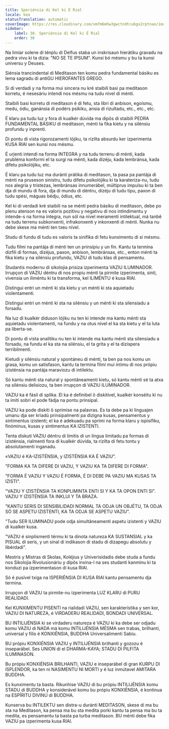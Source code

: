 ```yaml
---
title: Speriénsia di Kel ki É Rial
locale: kea
statusTranslation: automatic
coverImage: https://res.cloudinary.com/xmfm6mhw3gwctndtcubgx2rptnae/image/upload/v1740337243/small_cover_educacion_fundamental_a051170f1c.webp
sidebar:
    label: 30. Speriénsia di Kel ki É Rial
    order: 30
---
```

Na limiar solene di ténplu di Delfus staba un inskrisaun hierátiku gravadu na pedra vivu ki ta dizia: "NO SE TE IPSUM". Kunsi bó mésmu y bu ta kunsi universu y Deuses.

Siénsia trancindental di Meditason ten komu pedra fundamental básiku es lema sagradu di antiGU HIEROFANTES GREGO.

Si di verdadi y na forma mui sincera nu kré staibili basi pa meditason korretu, é nesesáriu intendi nos mésmu na tudu nível di ménti.

Staibili basi korretu di meditason é di fetu, sta libri di anbison, egoísmu, medu, ódiu, ganánsia di podérs psíkiku, ansia di rizultadu, etc., etc., etc.

É klaru pa tudu luz y fora di kualkér dúvida ma dipôs di staibili PEDRA FUNDAMENTAL BÁSIKU di meditason, ménti ta fika kietu y na silénsiu profundu y inprenti.

Di pontu di vista rigorozamenti lójiku, ta rizilta absurdu ker izperimenta KUSA RIAl sen kunsi nos mésmu.

É urjenti intendi na forma INTEGRA y na tudu terrenu di ménti, kada prubléma konformi el ta surgi na ménti, kada dizéju, kada lembránsa, kada difetu psikolójiku, etc.

É klaru pa tudu luz ma duránti prátika di meditason, ta pasa pa pantája di ménti na pruseson sinistru, tudu difetu psikolójiku ki ta karateriza-nu, tudu nos alegria y tristezas, lembránsas innumerábel, múltiprus impulsu ki ta ben dja di mundu di fora, dja di mundu di déntru, dizéju di tudu tipu, paxon di tudu spési, máguas bédju, ódius, etc.

Kel ki di verdadi kré staibili na se ménti pedra básiku di meditason, debe po plenu atenson na es valoris pozitivu y negativu di nos intindimentu y intende-s na forma íntegra, nun sól na nível meramenti intilektual, má tanbê na tudu terrenu subkonxenti, infrakonxenti y inkonxenti di ménti. Nunka nu debe skese ma ménti ten txeu nível.

Studu di fundu di tudu es valoris ta sinifika di fetu kunximentu di sí mésmu.

Tudu filmi na pantája di ménti ten un prinsípiu y un fin. Kantu ta termina dizfili di formas, dizéjus, paxon, anbison, lembránsas, etc., enton ménti ta fika kietu y na silénsiu profundu, VAZIU di tudu klas di pensamentu.

Studantis modernu di sikolojia prisiza izperimenta VAZIU ILUMINADOR. Irrupçon di VAZIU déntru di nos propiu ménti ta pirmite izperimenta, sinti, vivensia un iliméntu ki ta transforma, kel ILIMÉNTU é kusa RIAl.

Distingui entri un ménti ki sta kietu y un ménti ki sta aquietadu violentamenti.

Distingui entri un ménti ki sta na silénsiu y un ménti ki sta silensiadu a forsadu.

Na luz di kualkér diduson lójiku nu ten ki intende ma kantu ménti sta aquietadu violentamenti, na fundu y na otus nível el ka sta kietu y el ta luta pa liberta-se.

Di pontu di vista analítiku nu ten ki intende ma kantu ménti sta silensiadu a forsadu, na fundu el ka sta na silénsiu, el ta grita y el ta dizispera terribilmenti.

Kietudi y silénsiu natural y spontáneu di ménti, ta ben pa nos komu un grasa, komu un satisfason, kantu ta termina filmi mui íntimu di nos própiu izisténsia na pantája maraviozu di intilektu.

Só kantu ménti sta natural y spontâneamenti kietu, só kantu ménti sé ta atxa na silénsiu delisiozu, ta ben irrupçon di VAZIU ILUMINADOR.

VAZIU ka é fásil di splika. El ka é definibel ô diskitível, kualkér konséitu ki nu ta imiti sobri el pode fádja na pontu prinsipal.

VAZIU ka pode diskiti ô sprimise na palavras. Es ta debe pa ki linguajen umanu dja ser kriadú prinsipalmenti pa dizigna kusas, pensamentus y sintimentus izistenti; el ka é adekuadu pa sprimi na forma klaru y ispisífiku, finóminus, kusas y sintimentus KA IZISTENTI.

Tenta diskuti VAZIU déntru di limitis di un língua limitadu pa formas di izisténsia, rialmenti fora di kualkér dúvida, ta rizilta di fetu tontu y absolutamenti inganadu.

«VAZIU é KA-IZISTÉNSIA, y IZISTÉNSIA KA É VAZIU".

"FORMA KA TA DIFERE DI VAZIU, Y VAZIU KA TA DIFERE DI FORMA".

"FORMA É VAZIU Y VAZIU É FORMA, É DI DEBE PA VAZIU MA KUSAS TA IZISTI".

"VAZIU Y IZISTÉNSIA TA KONPLIMINTA ENTI SI Y KA TA OPON ENTI SI". VAZIU Y IZISTÉNSIA TA INKLUI Y TA BRAZA.

"KANTU SERIS DI SENSIBILIDADI NORMAL TA ODJA UN OBJÉTU, TA ODJA SÓ SE ASPETU IZISTENTI, KA TA ODJA SE ASPETU VAZIU".

"Tudu SER ILUMINADU pode odja simultâneamenti aspetu izistenti y VAZIU di kualkér kusa.

"VAZIU é sinplismenti térmu ki ta dinota natureza KA SUSTANSIAL y ka PISUAL di seris, y un sinal di indikason di stadu di dizapegu absolutu y libérdadi".

Mestris y Mistras di Skolas, Koléjius y Univerisidadis debe studa a fundu nos Sikolojia Rivolusionáriu y dipôs inxina-l na ses studanti kanminu ki ta konduzi pa izperimentason di kusa RIAl.

Só é pusível txiga na ISPERIÉNSIA DI KUSA RIAl kantu pensamentu dja termina.

Irrupçon di VAZIU ta pirmite-nu izperimenta LUZ KLARU di PURU REALIDADI.

Kel KUNXIMENTU PISENTI na rialidadi VAZIU, sen karakterístika y sen kor, VAZIU DI NATUREZA, é VIRDADERU REALIDADI, BONDADI UNIVERSAL.

BU INTILIJÉNSIA ki se virdaderu natureza é VAZIU ki ka debe ser odjadu komu VAZIU di NADA má komu INTILIJÉNSIA MÉSMA sen trabas, brilhanti, universal y filis é KONXIÉNSIA, BUDDHA Universalimenti Sabiu.

BU própiu KONXIÉNSIA VAZIU y INTILIJÉNSIA brilhanti y gozozu é inseparábel. Ses UNION di el DHARMA-KAYA; STADU DI PILFITA ILUMINASON.

Bu própiu KONXIÉNSIA BRILHANTI, VAZIU e inseparábel di gran KURPU DI ISPLENDOR, ka ten ni NASIMENTU NI MORTI y é luz inmútavel AMITARA BUDDHA.

Es kunximentu ta basta. Rikunhise VAZIU di bu própiu INTILIJÉNSIA komu STADU di BUDDHA y konsiderável komu bu própiu KONXIÉNSIA, é kontinua na ESPÍRITU DIVINU di BUDDHA.

Kunserva bu INTILEKTU sen distra-u duránti MEDITASON, skese di ma bu sta na Meditason, ka pensa ma bu sta medita porki kantu ta pensa ma bu ta medita, es pensamentu ta basta pa turba meditason. BU ménti debe fika VAZIU pa izperimenta kusa RIAl.

